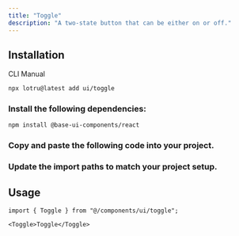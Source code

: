 ```yaml
---
title: "Toggle"
description: "A two-state button that can be either on or off."
---
```


<ComponentPreview id="examples/toggle-01" />

## Installation

<Tabs defaultValue="cli">

<TabsList>
  <TabsTrigger value="cli">CLI</TabsTrigger>
  <TabsTrigger value="manual">Manual</TabsTrigger>
  <TabsIndicator />
</TabsList>

<TabsContent value="cli">

```bash
npx lotru@latest add ui/toggle
```

</TabsContent>

<TabsContent value="manual">

<Steps>

### Install the following dependencies:

```bash
npm install @base-ui-components/react
```

### Copy and paste the following code into your project.

<ComponentSource id="ui/toggle" />

### Update the import paths to match your project setup.

</Steps>

</TabsContent>

</Tabs>

## Usage

```tsx
import { Toggle } from "@/components/ui/toggle";
```

```tsx
<Toggle>Toggle</Toggle>
```
